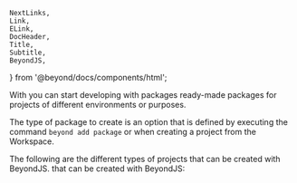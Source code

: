 	NextLinks,
	Link,
	ELink,
	DocHeader,
	Title,
	Subtitle,
	BeyondJS,
} from '@beyond/docs/components/html';

<DocHeader pretitle="Packages" title="Managing a project" />

With <BeyondJS/> you can start developing with packages
ready-made packages for projects of different environments or purposes.

The type of package to create is an option that is defined by executing the command
`beyond add package` or when creating a project from the <BeyondJS/> Workspace.

The following are the different types of projects that can be created with BeyondJS.
that can be created with BeyondJS:

<Title tag="h2" text="Blank projects" />

-   **Web:** Ready to start a web project that can be distributed on the internet
    or as a mobile application.
-   **Node:** Ready to distribute as a project to run in a node environment.
-   **Backend:** Node project that makes available interfaces that can be consumed in real-time with web sockets from another node project.
    real-time with web sockets from another node project or from a client project.
-   **Library:** Ideal for creating projects that are intended to be distributed as **NPM** packages.
    as **NPM** packages.
-   **web - backend:** Generates a project with integrated web and backend distributions.

<Title tag="h3" text="Templates" />

-   **React, vue and svelte** apps, projects to start working with the framework library of choice.
-   **Express:** Project with an initial structure to create an express server.
-   **Web Template:** Basic template, with a default route module and backend initialization implemented.

Also, BeyondJS is ready to be integrated with any other library or package.
These integrations can be done in the same
same project thanks to the micro-frontend structure offered by BeyondJS.

You can read more about this in <Link href="/docs/widgets/intro">The widgets section</Link>.
